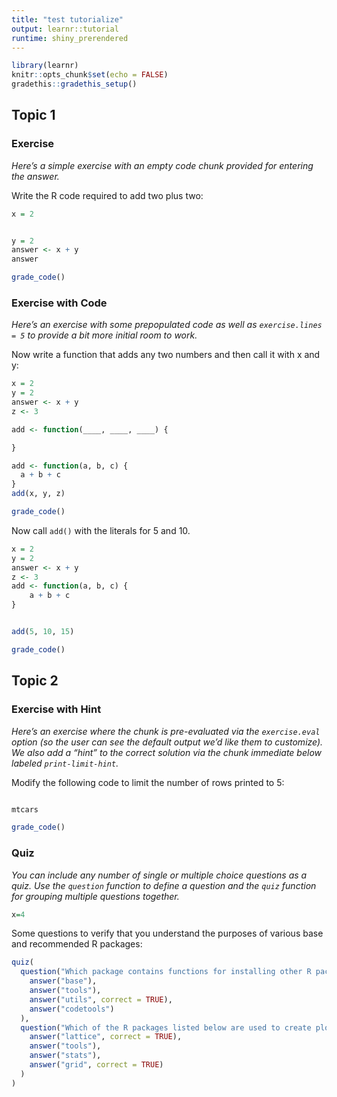 ```yaml
---
title: "test tutorialize"
output: learnr::tutorial
runtime: shiny_prerendered
---
```

<!-- File created by tutorialize.  Do not edit by hand. -->

```r
library(learnr)
knitr::opts_chunk$set(echo = FALSE)
gradethis::gradethis_setup()
```


## Topic 1

### Exercise 

*Here's a simple exercise with an empty code chunk provided for entering the answer.*

Write the R code required to add two plus two:

```r
x = 2
```

```r

```

```r
y = 2
answer <- x + y
answer
```

```r
grade_code()
```

### Exercise with Code

*Here's an exercise with some prepopulated code as well as `exercise.lines = 5` to provide a bit more initial room to work.*

Now write a function that adds any two numbers and then call it with x and y:


```r
x = 2
y = 2
answer <- x + y
z <- 3
```

```r
add <- function(____, ____, ____) {

}
```

```r
add <- function(a, b, c) { 
  a + b + c
}
add(x, y, z)
```

```r
grade_code()
```

Now call `add()` with the literals for 5 and 10.

```r
x = 2
y = 2
answer <- x + y
z <- 3
add <- function(a, b, c) {
    a + b + c
}
```

```r

```

```r
add(5, 10, 15)
```

```r
grade_code()
```


## Topic 2

### Exercise with Hint

*Here's an exercise where the chunk is pre-evaluated via the `exercise.eval` option (so the user can see the default output we'd like them to customize). We also add a "hint" to the correct solution via the chunk immediate below labeled `print-limit-hint`.*

Modify the following code to limit the number of rows printed to 5:

```r

```

```r
mtcars
```

```r
grade_code()
```



### Quiz



*You can include any number of single or multiple choice questions as a quiz. Use the `question` function to  define a question and the `quiz` function for grouping multiple questions together.*

```r
x=4
```

Some questions to verify that you understand the purposes of various base and recommended R packages:

```r
quiz(
  question("Which package contains functions for installing other R packages?",
    answer("base"),
    answer("tools"),
    answer("utils", correct = TRUE),
    answer("codetools")
  ),
  question("Which of the R packages listed below are used to create plots?",
    answer("lattice", correct = TRUE),
    answer("tools"),
    answer("stats"),
    answer("grid", correct = TRUE)
  )
)
```

